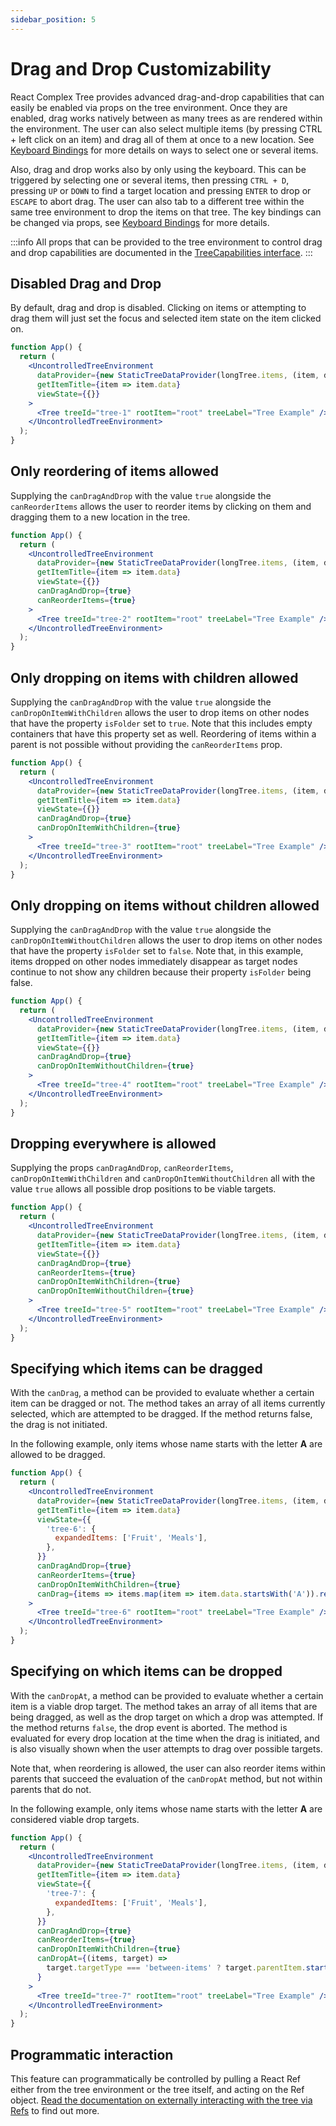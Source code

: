 ```yaml
---
sidebar_position: 5
---
```


# Drag and Drop Customizability

React Complex Tree provides advanced drag-and-drop capabilities that can easily be enabled via props on
the tree environment. Once they are enabled, drag works natively between as many trees as are rendered
within the environment. The user can also select multiple items (by pressing CTRL + left click on an item)
and drag all of them at once to a new location. See [Keyboard Bindings](/docs/guides/keyboard)
for more details on ways to select one or several items.

Also, drag and drop works also by only using the keyboard. This can be triggered by selecting one or several
items, then pressing `CTRL + D`, pressing `UP` or `DOWN` to find a target location and pressing `ENTER` to drop or
`ESCAPE` to abort drag. The user can also tab to a different tree within the same tree environment to drop the items
on that tree. The key bindings can be changed via props, see [Keyboard Bindings](/docs/guides/keyboard)
for more details.

:::info
All props that can be provided to the tree environment to control drag and drop capabilities are documented
in the [TreeCapabilities interface](/docs/api/interfaces/TreeCapabilities).
:::

## Disabled Drag and Drop

By default, drag and drop is disabled. Clicking on items or attempting to drag them will just set the focus
and selected item state on the item clicked on.

```jsx live
function App() {
  return (
    <UncontrolledTreeEnvironment
      dataProvider={new StaticTreeDataProvider(longTree.items, (item, data) => ({ ...item, data }))}
      getItemTitle={item => item.data}
      viewState={{}}
    >
      <Tree treeId="tree-1" rootItem="root" treeLabel="Tree Example" />
    </UncontrolledTreeEnvironment>
  );
}
```

## Only reordering of items allowed

Supplying the `canDragAndDrop` with the value `true` alongside the `canReorderItems` allows the user
to reorder items by clicking on them and dragging them to a new location in the tree.

```jsx live
function App() {
  return (
    <UncontrolledTreeEnvironment
      dataProvider={new StaticTreeDataProvider(longTree.items, (item, data) => ({ ...item, data }))}
      getItemTitle={item => item.data}
      viewState={{}}
      canDragAndDrop={true}
      canReorderItems={true}
    >
      <Tree treeId="tree-2" rootItem="root" treeLabel="Tree Example" />
    </UncontrolledTreeEnvironment>
  );
}
```

## Only dropping on items with children allowed

Supplying the `canDragAndDrop` with the value `true` alongside the `canDropOnItemWithChildren` allows the user
to drop items on other nodes that have the property `isFolder` set to `true`. Note that this includes empty
containers that have this property set as well. Reordering of items within a parent is not possible without
providing the `canReorderItems` prop.

```jsx live
function App() {
  return (
    <UncontrolledTreeEnvironment
      dataProvider={new StaticTreeDataProvider(longTree.items, (item, data) => ({ ...item, data }))}
      getItemTitle={item => item.data}
      viewState={{}}
      canDragAndDrop={true}
      canDropOnItemWithChildren={true}
    >
      <Tree treeId="tree-3" rootItem="root" treeLabel="Tree Example" />
    </UncontrolledTreeEnvironment>
  );
}
```

## Only dropping on items without children allowed

Supplying the `canDragAndDrop` with the value `true` alongside the `canDropOnItemWithoutChildren` allows the user
to drop items on other nodes that have the property `isFolder` set to `false`. Note that, in this example,
items dropped on other nodes immediately disappear as target nodes continue to not show any children because
their property `isFolder` being false.

```jsx live
function App() {
  return (
    <UncontrolledTreeEnvironment
      dataProvider={new StaticTreeDataProvider(longTree.items, (item, data) => ({ ...item, data }))}
      getItemTitle={item => item.data}
      viewState={{}}
      canDragAndDrop={true}
      canDropOnItemWithoutChildren={true}
    >
      <Tree treeId="tree-4" rootItem="root" treeLabel="Tree Example" />
    </UncontrolledTreeEnvironment>
  );
}
```

## Dropping everywhere is allowed

Supplying the props `canDragAndDrop`, `canReorderItems`, `canDropOnItemWithChildren` and `canDropOnItemWithoutChildren`
all with the value `true` allows all possible drop positions to be viable targets.

```jsx live
function App() {
  return (
    <UncontrolledTreeEnvironment
      dataProvider={new StaticTreeDataProvider(longTree.items, (item, data) => ({ ...item, data }))}
      getItemTitle={item => item.data}
      viewState={{}}
      canDragAndDrop={true}
      canReorderItems={true}
      canDropOnItemWithChildren={true}
      canDropOnItemWithoutChildren={true}
    >
      <Tree treeId="tree-5" rootItem="root" treeLabel="Tree Example" />
    </UncontrolledTreeEnvironment>
  );
}
```

## Specifying which items can be dragged

With the `canDrag`, a method can be provided to evaluate whether a certain item can be dragged or not.
The method takes an array of all items currently selected, which are attempted to be dragged. If the method
returns false, the drag is not initiated.

In the following example, only items whose name starts with the letter **A** are allowed to be dragged.

```jsx live
function App() {
  return (
    <UncontrolledTreeEnvironment
      dataProvider={new StaticTreeDataProvider(longTree.items, (item, data) => ({ ...item, data }))}
      getItemTitle={item => item.data}
      viewState={{
        'tree-6': {
          expandedItems: ['Fruit', 'Meals'],
        },
      }}
      canDragAndDrop={true}
      canReorderItems={true}
      canDropOnItemWithChildren={true}
      canDrag={items => items.map(item => item.data.startsWith('A')).reduce((a, b) => a && b, true)}
    >
      <Tree treeId="tree-6" rootItem="root" treeLabel="Tree Example" />
    </UncontrolledTreeEnvironment>
  );
}
```

## Specifying on which items can be dropped

With the `canDropAt`, a method can be provided to evaluate whether a certain item is a viable drop target.
The method takes an array of all items that are being dragged, as well as the drop target on which a drop
was attempted. If the method returns `false`, the drop event is aborted. The method is evaluated for every
drop location at the time when the drag is initiated, and is also visually shown when the user attempts
to drag over possible targets.

Note that, when reordering is allowed, the user can also reorder items within parents that succeed the evaluation
of the `canDropAt` method, but not within parents that do not.

In the following example, only items whose name starts with the letter **A** are considered viable drop targets.

```jsx live
function App() {
  return (
    <UncontrolledTreeEnvironment
      dataProvider={new StaticTreeDataProvider(longTree.items, (item, data) => ({ ...item, data }))}
      getItemTitle={item => item.data}
      viewState={{
        'tree-7': {
          expandedItems: ['Fruit', 'Meals'],
        },
      }}
      canDragAndDrop={true}
      canReorderItems={true}
      canDropOnItemWithChildren={true}
      canDropAt={(items, target) =>
        target.targetType === 'between-items' ? target.parentItem.startsWith('A') : target.targetItem.startsWith('A')
      }
    >
      <Tree treeId="tree-7" rootItem="root" treeLabel="Tree Example" />
    </UncontrolledTreeEnvironment>
  );
}
```

## Programmatic interaction

This feature can programmatically be controlled by pulling a React Ref either from the tree environment
or the tree itself, and acting on the Ref object. [Read the documentation on externally interacting
with the tree via Refs](/docs/guides/refs) to find out more.

